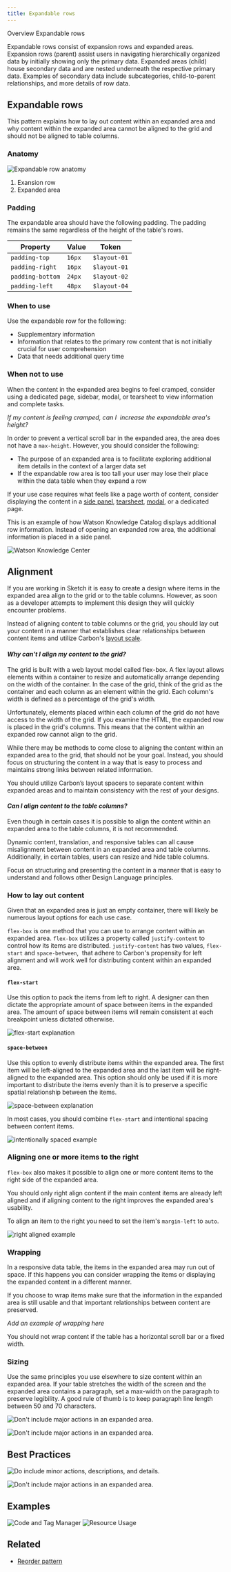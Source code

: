 ```yaml
---
title: Expandable rows
---
```



<Breadcrumb>
  <BreadcrumbItem href="/patterns/data-table/overview">Overview</BreadcrumbItem>
  <BreadcrumbItem isCurrentPage href="/patterns/data-table/expandable-rows">
    Expandable rows
  </BreadcrumbItem>
</Breadcrumb>

<PageDescription>

Expandable rows consist of expansion rows and expanded areas. Expansion rows (parent) assist users in navigating hierarchically organized data by initially showing only the primary data. Expanded areas (child) house secondary data and are nested underneath the respective primary data. Examples of secondary data include subcategories, child-to-parent relationships, and more details of row data.

</PageDescription>

## Expandable rows
This pattern explains how to lay out content within an expanded area and why content within the expanded area cannot be aligned to the grid and should not be aligned to table columns.

### Anatomy

![Expandable row anatomy](images/expandable-row-anatomy.png)

1. Exansion row
2. Expanded area

### Padding
The expandable area should have the following padding. The padding remains the same regardless of the height of the table's rows.

| Property   |      Value      |  Token |
|----------|-----------------|--------|
| `padding-top` |  `16px` | `$layout-01` |
| `padding-right` |    `16px`   | `$layout-01` |
| `padding-bottom` | `24px` | `$layout-02` |
| `padding-left` | `48px` | `$layout-04` |



### When to use
Use the expandable row for the following:
- Supplementary information
- Information that relates to the primary row content that is not initially crucial for user comprehension 
- Data that needs additional query time


### When not to use
When the content in the expanded area begins to feel cramped, consider using a dedicated page, sidebar, modal, or tearsheet to view information and complete tasks. 

*If my content is feeling cramped, can I  increase the expandable area's height?*

In order to prevent a vertical scroll bar in the expanded area, the area does not have a `max-height`. However, you should consider the following:

- The purpose of an expanded area is to facilitate exploring additional item details in the context of a larger data set
- If the expandable row area is too tall your user may lose their place within the data table when they expand a row

If your use case requires what feels like a page worth of content, consider displaying the content in a [side panel](https://www.carbondesignsystem.com/components/UI-shell-right-panel/usage), [tearsheet](https://pages.github.ibm.com/cdai-design/pal/components/tearsheet/usage), [modal](https://www.carbondesignsystem.com/components/modal/usage), or a dedicated page.

This is an example of how Watson Knowledge Catalog displays additional row information. Instead of opening an expanded row area, the additional information is placed in a side panel.

![Watson Knowledge Center](images/expandable-row-watson-knowledge-center.png)

## Alignment

If you are working in Sketch it is easy to create a design where items in the expanded area align to the grid or to the table columns. However, as soon as a developer attempts to implement this design they will quickly encounter problems. 

Instead of aligning content to table columns or the grid, you should lay out your content in a manner that establishes clear relationships between content items and utilize Carbon's [layout scale](https://www.carbondesignsystem.com/guidelines/spacing/overview/#layout-scale).

#### *Why can't I align my content to the grid?*

The grid is built with a web layout model called flex-box. A flex layout allows elements within a container to resize and automatically arrange depending on the width of the container. In the case of the grid, think of the grid as the container and each column as an element within the grid. Each column's width is defined as a percentage of the grid's width.

Unfortunately, elements placed within each column of the grid do not have access to the width of the grid. If you examine the HTML, the expanded row is placed in the grid's columns. This means that the content within an expanded row cannot align to the grid.

While there may be methods to come close to aligning the content within an expanded area to the grid, that should not be your goal. Instead, you should focus on structuring the content in a way that is easy to process and maintains strong links between related information.

You should utilize Carbon’s layout spacers to separate content within expanded areas and to maintain consistency with the rest of your designs.

#### *Can I align content to the table columns?*

Even though in certain cases it is possible to align the content within an expanded area to the table columns, it is not recommended.

Dynamic content, translation, and responsive tables can all cause misalignment between content in an expanded area and table columns. Additionally, in certain tables, users can resize and hide table columns.

Focus on structuring and presenting the content in a manner that is easy to understand and follows other Design Language principles.

### How to lay out content

Given that an expanded area is just an empty container, there will likely be numerous layout options for each use case. 

`flex-box` is one method that you can use to arrange content within an expanded area. `flex-box` utilizes a property called `justify-content` to control how its items are distributed. `justify-content` has two values, `flex-start` and `space-between`,  that adhere to Carbon's propensity for left alignment and will work well for distributing content within an expanded area.

#### `flex-start`
Use this option to pack the items from left to right. A designer can then dictate the appropriate amount of space between items in the expanded area. The amount of space between items will remain consistent at each breakpoint unless dictated otherwise.

![flex-start explanation](images/expandable-row-flex-start-explanation.png)

#### `space-between`
Use this option to evenly distribute items within the expanded area. The first item will be left-aligned to the expanded area and the last item will be right-aligned to the expanded area. This option should only be used if it is more important to distribute the items evenly than it is to preserve a specific spatial relationship between the items.

![space-between explanation](images/expandable-row-space-between-explanation.png)

In most cases, you should combine `flex-start` and intentional spacing between content items.

![intentionally spaced example](images/expandable-row-intentional-spacing.png)

### Aligning one or more items to the right
`flex-box` also makes it possible to align one or more content items to the right side of the expanded area.

You should only right align content if the main content items are already left aligned and if aligning content to the right improves the expanded area's usability.

To align an item to the right you need to set the item's `margin-left` to `auto`.

![right aligned example](images/expandable-row-right-aligned.png)

### Wrapping
In a responsive data table, the items in the expanded area may run out of space. If this happens you can consider wrapping the items or displaying the expanded content in a different manner.

If you choose to wrap items make sure that the information in the expanded area is still usable and that important relationships between content are preserved.

*Add an example of wrapping here*

You should not wrap content if the table has a horizontal scroll bar or a fixed width.

### Sizing
Use the same principles you use elsewhere to size content within an expanded area. If your table stretches the width of the screen and the expanded area contains a paragraph, set a max-width on the paragraph to preserve legibility. A good rule of thumb is to keep paragraph line length between 50 and 70 characters.

<DoDontRow>

<DoDont caption="Do use the expandable row to house more details, descriptions, and minor actions.">

![Don't include major actions in an expanded area.](images/expandable-row-max-width.png)

</DoDont>

<DoDont type="dont" caption="Don't use the expandable row to hide important information or actions that are often used. ">

![Don't include major actions in an expanded area.](images/expandable-row-no-max-width.png)

</DoDont>

</DoDontRow>

## Best Practices

<DoDontRow>

<DoDont caption="Do use the expandable row to house more details, descriptions, and minor actions.">

![Do include minor actions, descriptions, and details.](images/expandable-row-do-minor-actions.png)

</DoDont>

<DoDont type="dont" caption="Don't use the expandable row to hide important information or actions that are often used. ">

![Don't include major actions in an expanded area.](images/expandable-row-dont-major-actions.png)

</DoDont>

</DoDontRow>

## Examples
![Code and Tag Manager](images/expandable-row-code-tags.png)
![Resource Usage](images/expandable-row-resource-usage.png)

## Related


- [Reorder pattern](hhttps://pages.github.ibm.com/cdai-design/pal/wip/reordering/)
